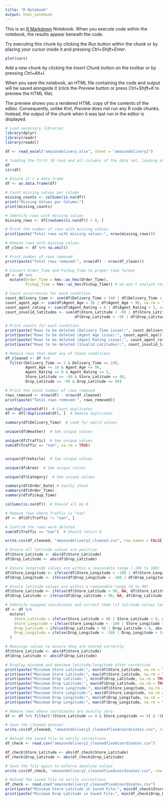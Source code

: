 ---
title: "R Notebook"
output: html_notebook
---

This is an [R Markdown](http://rmarkdown.rstudio.com) Notebook. When you execute code within the notebook, the results appear beneath the code. 

Try executing this chunk by clicking the *Run* button within the chunk or by placing your cursor inside it and pressing *Ctrl+Shift+Enter*. 

```{r}
plot(cars)
```

Add a new chunk by clicking the *Insert Chunk* button on the toolbar or by pressing *Ctrl+Alt+I*.

When you save the notebook, an HTML file containing the code and output will be saved alongside it (click the *Preview* button or press *Ctrl+Shift+K* to preview the HTML file).

The preview shows you a rendered HTML copy of the contents of the editor. Consequently, unlike *Knit*, *Preview* does not run any R code chunks. Instead, the output of the chunk when it was last run in the editor is displayed.
```{r}
# Load necessary libraries
library(dplyr)
library(readr)
library(readxl)

df <- read_excel("amazondelivery.xlsx", sheet = "amazondelivery2")

# loading the first 10 rows and all columns of the data set, looking at data types per column and all column names
df
str(df)
```
```{r}
# Ensure it's a data frame
df <- as.data.frame(df)

# Count missing values per column
missing_counts <- colSums(is.na(df))
print("Missing Values per Column:")
print(missing_counts)

# Identify rows with missing values
missing_rows <- df[rowSums(is.na(df)) > 0, ]

# Print the number of rows with missing values
print(paste("Total rows with missing values:", nrow(missing_rows)))

# Remove rows with missing values
df_clean <- df %>% na.omit()

# Print number of rows removed
print(paste("Total rows removed:", nrow(df) - nrow(df_clean)))
```
```{r}
# Convert Order_Time and Pickup_Time to proper time format
df <- df %>%
  mutate(Order_Time = hms::as_hms(Order_Time),
         Pickup_Time = hms::as_hms(Pickup_Time)) # we won't analyze realistic times since there is no pick up date

# Count occurrences for each condition
count_delivery_time <- sum(df$Delivery_Time > 240 | df$Delivery_Time < 2, na.rm = TRUE)
count_agent_age <- sum(df$Agent_Age < 16 | df$Agent_Age > 90, na.rm = TRUE)
count_agent_rating <- sum(df$Agent_Rating < 0 | df$Agent_Rating > 5, na.rm = TRUE)
count_invalid_latitudes <- sum(df$Store_Latitude < -90 | df$Store_Latitude > 90 |
                               df$Drop_Latitude < -90 | df$Drop_Latitude > 90, na.rm = TRUE)

# Print counts for each condition
print(paste("Rows to be deleted (Delivery Time issue):", count_delivery_time))
print(paste("Rows to be deleted (Agent Age issue):", count_agent_age))
print(paste("Rows to be deleted (Agent Rating issue):", count_agent_rating))
print(paste("Rows to be deleted (Invalid Latitudes):", count_invalid_latitudes))

# Remove rows that meet any of these conditions
df_cleaned <- df %>%
  filter(Delivery_Time >= 2 & Delivery_Time <= 240,
         Agent_Age >= 16 & Agent_Age <= 90,
         Agent_Rating >= 0 & Agent_Rating <= 5,
         Store_Latitude >= -90 & Store_Latitude <= 90,
         Drop_Latitude >= -90 & Drop_Latitude <= 90)

# Print the total number of rows removed
rows_removed <- nrow(df) - nrow(df_cleaned)
print(paste("Total rows removed:", rows_removed))
```
```{r}
sum(duplicated(df))  # Count duplicates
df <- df[!duplicated(df), ]  # Remove duplicates

summary(df$Delivery_Time)  # Look for weird values

unique(df$Weather)  # See unique values

unique(df$Traffic)  # See unique values
sum(df$Traffic == "nan", na.rm = TRUE)


unique(df$Vehicle)  # See unique values

unique(df$Area)  # See unique values

unique(df$Category)  # See unique values

summary(df$Order_Date) # Sanity check 
summary(df$Order_Time)
summary(df$Pickup_Time)

colSums(is.na(df))  # Should all be 0
```
```{r}
# Remove rows where Traffic is "nan"
df <- df[df$Traffic != "nan", ]

# Confirm the rows were deleted
sum(df$Traffic == "nan")  # Should return 0

write.csv(df_cleaned, "amazondelivery2_cleaned.csv", row.names = FALSE)
```


```{r}
# Ensure all latitude values are positive
df$Store_Latitude <- abs(df$Store_Latitude)
df$Drop_Latitude <- abs(df$Drop_Latitude)

# Ensure longitude values are within a reasonable range (-180 to 180)
df$Store_Longitude <- ifelse(df$Store_Longitude < -180 | df$Store_Longitude > 180, NA, df$Store_Longitude)
df$Drop_Longitude <- ifelse(df$Drop_Longitude < -180 | df$Drop_Longitude > 180, NA, df$Drop_Longitude)

# Ensure latitude values are within a reasonable range (0 to 90)
df$Store_Latitude <- ifelse(df$Store_Latitude > 90, NA, df$Store_Latitude)
df$Drop_Latitude <- ifelse(df$Drop_Latitude > 90, NA, df$Drop_Latitude)

# Identify swapped coordinates and correct them (if latitude values look like longitudes and vice versa)
df <- df %>%
  mutate(
    Store_Latitude = ifelse(Store_Latitude > 90 | Store_Latitude < 0, abs(Store_Longitude), Store_Latitude),
    Store_Longitude = ifelse(Store_Longitude < -180 | Store_Longitude > 180, abs(Store_Latitude), Store_Longitude),
    Drop_Latitude = ifelse(Drop_Latitude > 90 | Drop_Latitude < 0, abs(Drop_Longitude), Drop_Latitude),
    Drop_Longitude = ifelse(Drop_Longitude < -180 | Drop_Longitude > 180, abs(Drop_Latitude), Drop_Longitude)
  )

# Reassign values to ensure they are stored correctly
df$Store_Latitude <- abs(df$Store_Latitude)
df$Drop_Latitude <- abs(df$Drop_Latitude)

# Display minimum and maximum latitude/longitude after correction
print(paste("Minimum Store Latitude:", min(df$Store_Latitude, na.rm = TRUE)))
print(paste("Maximum Store Latitude:", max(df$Store_Latitude, na.rm = TRUE)))
print(paste("Minimum Drop Latitude:", min(df$Drop_Latitude, na.rm = TRUE)))
print(paste("Maximum Drop Latitude:", max(df$Drop_Latitude, na.rm = TRUE)))
print(paste("Minimum Store Longitude:", min(df$Store_Longitude, na.rm = TRUE)))
print(paste("Maximum Store Longitude:", max(df$Store_Longitude, na.rm = TRUE)))
print(paste("Minimum Drop Longitude:", min(df$Drop_Longitude, na.rm = TRUE)))
print(paste("Maximum Drop Longitude:", max(df$Drop_Longitude, na.rm = TRUE)))

# Remove rows where coordinates are exactly zero
df <- df %>% filter(!(Store_Latitude == 0 & Store_Longitude == 0) & !(Drop_Latitude == 0 & Drop_Longitude == 0))

# Save the cleaned dataset
write.csv(df_cleaned, "amazondelivery2_cleanedfixedcoordinates.csv", row.names = FALSE, quote = FALSE)
```

```{r}
# Reload the saved file to verify corrections
df_check <- read.csv("amazondelivery2_cleanedfixedcoordinates.csv")

df_check$Store_Latitude <- abs(df_check$Store_Latitude)
df_check$Drop_Latitude <- abs(df_check$Drop_Latitude)

# Save the file again to enforce absolute values
write.csv(df_check, "amazondelivery2_cleanedfixedcoordinates.csv", row.names = FALSE, quote = FALSE)
```

```{r}
# Reload the saved file to verify corrections
df_check <- read.csv("amazondelivery2_cleanedfixedcoordinates.csv")
print(paste("Minimum Store Latitude in Saved File:", min(df_check$Store_Latitude, na.rm = TRUE)))
print(paste("Minimum Drop Latitude in Saved File:", min(df_check$Drop_Latitude, na.rm = TRUE)))
```


